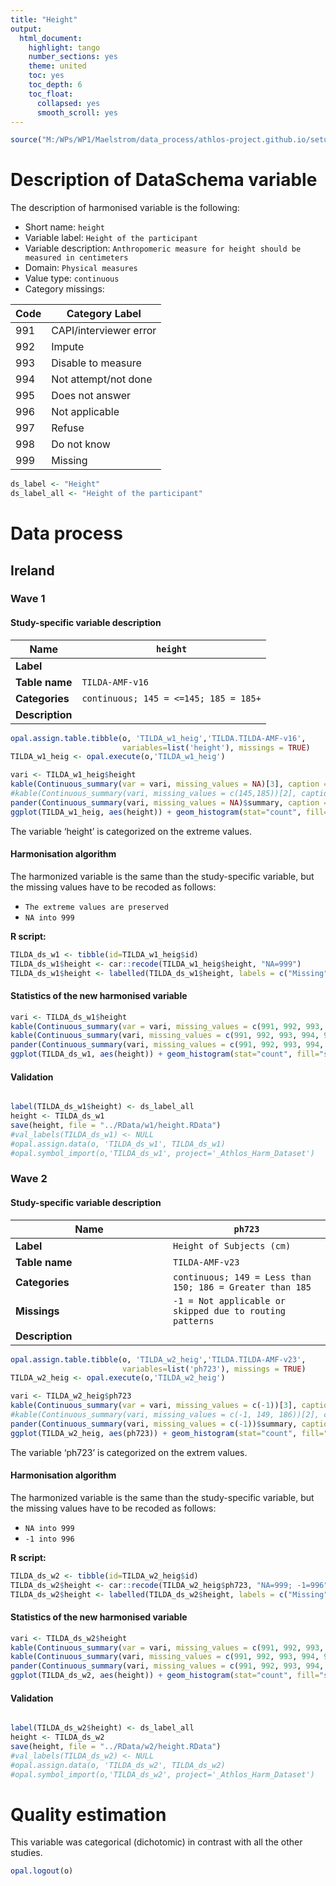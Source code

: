 ```yaml
---
title: "Height"
output:
  html_document:
    highlight: tango
    number_sections: yes
    theme: united
    toc: yes
    toc_depth: 6
    toc_float:
      collapsed: yes
      smooth_scroll: yes
---
```


<!-- ############################################################################# --> 

<!-- # Installation, loading packages -->
<!-- **R script:** -->

```r
source("M:/WPs/WP1/Maelstrom/data_process/athlos-project.github.io/setup_iago.r")
```
<!-- ############################################################################# --> 



# Description of DataSchema variable

The description of harmonised variable is the following:

* Short name: `height`
* Variable label: `Height of the participant`
* Variable description: `Anthropomeric measure for height should be measured in centimeters`
* Domain: `Physical measures`
* Value type: `continuous`
* Category missings: 

**Code** | **Category Label**
----| ------------------
991 | CAPI/interviewer error
992 | Impute
993 | Disable to measure
994 | Not attempt/not done
995 | Does not answer
996 | Not applicable
997 | Refuse
998 | Do not know
999 | Missing

```r
ds_label <- "Height"
ds_label_all <- "Height of the participant"
```


# Data process
  
## Ireland

### Wave 1 

#### Study-specific variable description


| **Name** | `height`|
|-|-|
| **Label** |  |
| **Table name** | `TILDA-AMF-v16` |
| **Categories** | `continuous; 145 = <=145; 185 = 185+` |
| **Description** |  |



```r
opal.assign.table.tibble(o, 'TILDA_w1_heig','TILDA.TILDA-AMF-v16',
                         variables=list('height'), missings = TRUE)
TILDA_w1_heig <- opal.execute(o,'TILDA_w1_heig')
```

```r
vari <- TILDA_w1_heig$height
kable(Continuous_summary(var = vari, missing_values = NA)[3], caption = ds_label)
#kable(Continuous_summary(vari, missing_values = c(145,185))[2], caption = "Values")
pander(Continuous_summary(vari, missing_values = NA)$summary, caption = "Summary")
ggplot(TILDA_w1_heig, aes(height)) + geom_histogram(stat="count", fill="steelblue") + xlab("Height") + ylab("Frequency")+xlim(140,190)
```

The variable 'height' is categorized on the extreme values.

#### Harmonisation algorithm
The harmonized variable is the same than the study-specific variable, but the missing values have to be recoded as follows:

* `The extreme values are preserved`
* `NA into 999`


**R script:**

```r
TILDA_ds_w1 <- tibble(id=TILDA_w1_heig$id)
TILDA_ds_w1$height <- car::recode(TILDA_w1_heig$height, "NA=999")
TILDA_ds_w1$height <- labelled(TILDA_ds_w1$height, labels = c("Missing"=999, "Do not know"=998, "Refuse"=997, "Not applicable"=996, "Does not answer"=995,  "Not attempt not done"=994, "Disable to measure"=993, "Impute"=992, "CAPI interviewer error"=991))
```

#### Statistics of the new harmonised variable
```r
vari <- TILDA_ds_w1$height
kable(Continuous_summary(var = vari, missing_values = c(991, 992, 993, 994, 995, 996, 997, 998, 999))[3], caption = ds_label)
kable(Continuous_summary(vari, missing_values = c(991, 992, 993, 994, 995, 996, 997, 998, 999))[2], caption = "Values")
pander(Continuous_summary(vari, missing_values = c(991, 992, 993, 994, 995, 996, 997, 998, 999))$summary, caption = "Summary")
ggplot(TILDA_ds_w1, aes(height)) + geom_histogram(stat="count", fill="steelblue") + xlab("height") + ylab("Frequency") + xlim(140,190) 
```

#### Validation
```r

```

```r
label(TILDA_ds_w1$height) <- ds_label_all
height <- TILDA_ds_w1
save(height, file = "../RData/w1/height.RData")
#val_labels(TILDA_ds_w1) <- NULL
#opal.assign.data(o, 'TILDA_ds_w1', TILDA_ds_w1)
#opal.symbol_import(o,'TILDA_ds_w1', project='_Athlos_Harm_Dataset')
```






### Wave 2 

#### Study-specific variable description



| **Name** | `ph723`|
|-|-|
| **Label** | `Height of Subjects (cm)` |
| **Table name** | `TILDA-AMF-v23` |
| **Categories** | `continuous; 149 = Less than 150; 186 = Greater than 185` |
| **Missings** | `-1 = Not applicable or skipped due to routing patterns` |
| **Description** |  |





```r
opal.assign.table.tibble(o, 'TILDA_w2_heig','TILDA.TILDA-AMF-v23',
                         variables=list('ph723'), missings = TRUE)
TILDA_w2_heig <- opal.execute(o,'TILDA_w2_heig')
```

```r
vari <- TILDA_w2_heig$ph723
kable(Continuous_summary(var = vari, missing_values = c(-1))[3], caption = ds_label)
#kable(Continuous_summary(vari, missing_values = c(-1, 149, 186))[2], caption = "Values")
pander(Continuous_summary(vari, missing_values = c(-1))$summary, caption = "Summary")
ggplot(TILDA_w2_heig, aes(ph723)) + geom_histogram(stat="count", fill="steelblue") + xlab("Height") + ylab("Frequency") + xlim(145, 190)
```

The variable 'ph723' is categorized on the extrem values.

#### Harmonisation algorithm
The harmonized variable is the same than the study-specific variable, but the missing values have to be recoded as follows:

* `NA into 999`
* `-1 into 996`


**R script:**

```r
TILDA_ds_w2 <- tibble(id=TILDA_w2_heig$id)
TILDA_ds_w2$height <- car::recode(TILDA_w2_heig$ph723, "NA=999; -1=996")
TILDA_ds_w2$height <- labelled(TILDA_ds_w2$height, labels = c("Missing"=999, "Do not know"=998, "Refuse"=997, "Not applicable"=996, "Does not answer"=995,  "Not attempt not done"=994, "Disable to measure"=993, "Impute"=992, "CAPI interviewer error"=991))
```

#### Statistics of the new harmonised variable
```r
vari <- TILDA_ds_w2$height
kable(Continuous_summary(var = vari, missing_values = c(991, 992, 993, 994, 995, 996, 997, 998, 999))[3], caption = ds_label)
kable(Continuous_summary(vari, missing_values = c(991, 992, 993, 994, 995, 996, 997, 998, 999))[2], caption = "Values")
pander(Continuous_summary(vari, missing_values = c(991, 992, 993, 994, 995, 996, 997, 998, 999))$summary, caption = "Summary")
ggplot(TILDA_ds_w2, aes(height)) + geom_histogram(stat="count", fill="steelblue") + xlab("height") + ylab("Frequency") + xlim(145, 190) 
```

#### Validation
```r
```

```r
label(TILDA_ds_w2$height) <- ds_label_all
height <- TILDA_ds_w2
save(height, file = "../RData/w2/height.RData")
#val_labels(TILDA_ds_w2) <- NULL
#opal.assign.data(o, 'TILDA_ds_w2', TILDA_ds_w2)
#opal.symbol_import(o,'TILDA_ds_w2', project='_Athlos_Harm_Dataset')
```


# Quality estimation
This variable was categorical (dichotomic) in contrast with all the other studies.

```r
opal.logout(o)
```
